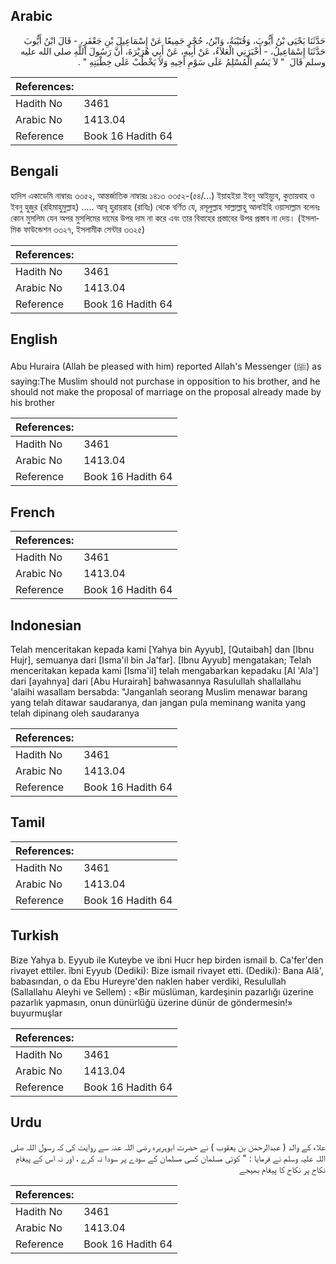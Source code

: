 ## Arabic


<div dir="rtl" lang="ar" style={{fontSize:'larger',backgroundColor:'#f8f9fa',padding:20}}>
حَدَّثَنَا يَحْيَى بْنُ أَيُّوبَ، وَقُتَيْبَةُ، وَابْنُ، حُجْرٍ جَمِيعًا عَنْ إِسْمَاعِيلَ بْنِ جَعْفَرٍ، - قَالَ ابْنُ أَيُّوبَ حَدَّثَنَا إِسْمَاعِيلُ، - أَخْبَرَنِي الْعَلاَءُ، عَنْ أَبِيهِ، عَنْ أَبِي هُرَيْرَةَ، أَنَّ رَسُولَ اللَّهِ صلى الله عليه وسلم قَالَ ‏ "‏ لاَ يَسُمِ الْمُسْلِمُ عَلَى سَوْمِ أَخِيهِ وَلاَ يَخْطُبْ عَلَى خِطْبَتِهِ ‏"‏ ‏.‏
</div>
<div style={{backgroundColor:'#f8f9fa',padding:20, marginBottom: 10}}><table> <thead> <tr> <th>References:</th> <th></th> </tr> </thead> <tbody><tr><td>Hadith No</td><td>3461</td></tr><tr><td>Arabic No</td><td>1413.04</td></tr><tr><td>Reference</td><td>Book 16 Hadith 64</td></tr></tbody></table></div>

## Bengali


<div dir="ltr" lang="bn" style={{fontSize:'larger',backgroundColor:'#f8f9fa',padding:20}}>
হাদিস একাডেমি নাম্বারঃ ৩৩৫২, আন্তর্জাতিক নাম্বারঃ ১৪১৩ ৩৩৫২-(৫৪/...) ইয়াহইয়া ইবনু আইয়্যুব, কুতায়বাহ ও ইবনু হুজুর (রহিমাহুমুল্লাহ) ..... আবূ হুরায়রাহ (রাযিঃ) থেকে বর্ণিত যে, রসূলুল্লাহ সাল্লাল্লাহু আলাইহি ওয়াসাল্লাম বলেনঃ কোন মুসলিম যেন অপর মুসলিমের দামের উপর দাম না করে এবং তার বিবাহের প্রস্তাবের উপর প্রস্তাব না দেয়। (ইসলামিক ফাউন্ডেশন ৩৩২৭, ইসলামীক সেন্টার ৩৩২৫)
</div>
<div style={{backgroundColor:'#f8f9fa',padding:20, marginBottom: 10}}><table> <thead> <tr> <th>References:</th> <th></th> </tr> </thead> <tbody><tr><td>Hadith No</td><td>3461</td></tr><tr><td>Arabic No</td><td>1413.04</td></tr><tr><td>Reference</td><td>Book 16 Hadith 64</td></tr></tbody></table></div>

## English


<div dir="ltr" lang="en" style={{fontSize:'larger',backgroundColor:'#f8f9fa',padding:20}}>
Abu Huraira (Allah be pleased with him) reported Allah's Messenger (ﷺ) as saying:The Muslim should not purchase in opposition to his brother, and he should not make the proposal of marriage on the proposal already made by his brother
</div>
<div style={{backgroundColor:'#f8f9fa',padding:20, marginBottom: 10}}><table> <thead> <tr> <th>References:</th> <th></th> </tr> </thead> <tbody><tr><td>Hadith No</td><td>3461</td></tr><tr><td>Arabic No</td><td>1413.04</td></tr><tr><td>Reference</td><td>Book 16 Hadith 64</td></tr></tbody></table></div>

## French


<div dir="ltr" lang="fr" style={{fontSize:'larger',backgroundColor:'#f8f9fa',padding:20}}>

</div>
<div style={{backgroundColor:'#f8f9fa',padding:20, marginBottom: 10}}><table> <thead> <tr> <th>References:</th> <th></th> </tr> </thead> <tbody><tr><td>Hadith No</td><td>3461</td></tr><tr><td>Arabic No</td><td>1413.04</td></tr><tr><td>Reference</td><td>Book 16 Hadith 64</td></tr></tbody></table></div>

## Indonesian


<div dir="ltr" lang="id" style={{fontSize:'larger',backgroundColor:'#f8f9fa',padding:20}}>
Telah menceritakan kepada kami [Yahya bin Ayyub], [Qutaibah] dan [Ibnu Hujr], semuanya dari [Isma'il bin Ja'far]. [Ibnu Ayyub] mengatakan; Telah menceritakan kepada kami [Isma'il] telah mengabarkan kepadaku [Al 'Ala'] dari [ayahnya] dari [Abu Hurairah] bahwasannya Rasulullah shallallahu 'alaihi wasallam bersabda: "Janganlah seorang Muslim menawar barang yang telah ditawar saudaranya, dan jangan pula meminang wanita yang telah dipinang oleh saudaranya
</div>
<div style={{backgroundColor:'#f8f9fa',padding:20, marginBottom: 10}}><table> <thead> <tr> <th>References:</th> <th></th> </tr> </thead> <tbody><tr><td>Hadith No</td><td>3461</td></tr><tr><td>Arabic No</td><td>1413.04</td></tr><tr><td>Reference</td><td>Book 16 Hadith 64</td></tr></tbody></table></div>

## Tamil


<div dir="ltr" lang="ta" style={{fontSize:'larger',backgroundColor:'#f8f9fa',padding:20}}>

</div>
<div style={{backgroundColor:'#f8f9fa',padding:20, marginBottom: 10}}><table> <thead> <tr> <th>References:</th> <th></th> </tr> </thead> <tbody><tr><td>Hadith No</td><td>3461</td></tr><tr><td>Arabic No</td><td>1413.04</td></tr><tr><td>Reference</td><td>Book 16 Hadith 64</td></tr></tbody></table></div>

## Turkish


<div dir="ltr" lang="tr" style={{fontSize:'larger',backgroundColor:'#f8f9fa',padding:20}}>
Bize Yahya b. Eyyub ile Kuteybe ve ibni Hucr hep birden ismail b. Ca'fer'den rivayet ettiler. îbni Eyyub (Dediki): Bize ismail rivayet etti. (Dediki): Bana Alâ', babasından, o da Ebu Hureyre'den naklen haber verdiki, Resulullah (Sallallahu Aleyhi ve Sellem) : «Bir müslüman, kardeşinin pazarlığı üzerine pazarlık yapmasın, onun dünürlüğü üzerine dünür de göndermesin!» buyurmuşlar
</div>
<div style={{backgroundColor:'#f8f9fa',padding:20, marginBottom: 10}}><table> <thead> <tr> <th>References:</th> <th></th> </tr> </thead> <tbody><tr><td>Hadith No</td><td>3461</td></tr><tr><td>Arabic No</td><td>1413.04</td></tr><tr><td>Reference</td><td>Book 16 Hadith 64</td></tr></tbody></table></div>

## Urdu


<div dir="rtl" lang="ur" style={{fontSize:'larger',backgroundColor:'#f8f9fa',padding:20}}>
علاء کے والد ( عبدالرحمٰن بن یعقوب ) نے حضرت ابوہریرہ رضی اللہ عنہ سے روایت کی کہ رسول اللہ صلی اللہ علیہ وسلم نے فرمایا : " کوئی مسلمان کسی مسلمان کے سودے پر سودا نہ کرے ، اور نہ اس کے پیغامِ نکاح پر نکاح کا پیغام بھیجے
</div>
<div style={{backgroundColor:'#f8f9fa',padding:20, marginBottom: 10}}><table> <thead> <tr> <th>References:</th> <th></th> </tr> </thead> <tbody><tr><td>Hadith No</td><td>3461</td></tr><tr><td>Arabic No</td><td>1413.04</td></tr><tr><td>Reference</td><td>Book 16 Hadith 64</td></tr></tbody></table></div>